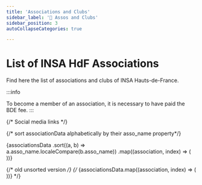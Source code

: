 ---
title: 'Associations and Clubs'
sidebar_label: '🌳 Assos and Clubs'
sidebar_position: 3
autoCollapseCategories: true

---


# List of INSA HdF Associations

Find here the list of associations and clubs of INSA Hauts-de-France.

:::info

To become a member of an association, it is necessary to have paid the BDE fee.
:::

{/* Social media links */}





<div style={{
  display: 'flex',
  flexDirection: 'row',
  justifyContent: 'stretch',
  flexWrap: 'wrap',
  gap: '20px',
  }}>
{/* sort associationData alphabetically by their asso_name property*/}


{associationsData
  .sort((a, b) => a.asso_name.localeCompare(b.asso_name))
  .map((association, index) => (
  <AssociationCard
    key={index}
    asso_name={association.asso_name}
    asso_logo={association.asso_logo}
    asso_type={association.asso_type}
    asso_description_short={association.asso_description_short}
    asso_page_lien={association.asso_page_lien}
    asso_lien_instagram={association.asso_lien_instagram}
    asso_lien_site={association.asso_lien_site}
    asso_lien_discord={association.asso_lien_discord}
    asso_lien_linkedin={association.asso_lien_linkedin}
    asso_lien_spotify={association.asso_lien_spotify}
  />
  ))}


{/* old unsorted version */}
{/* {associationsData.map((association, index) => (
  <AssociationCard
    key={index}
    asso_name={association.asso_name}
    asso_logo={association.asso_logo}
    asso_type={association.asso_type}
    asso_description_short={association.asso_description_short}
    asso_page_lien={association.asso_page_lien}
    asso_lien_instagram={association.asso_lien_instagram}
    asso_lien_site={association.asso_lien_site}
    asso_lien_discord={association.asso_lien_discord}
    asso_lien_linkedin={association.asso_lien_linkedin}
    asso_lien_spotify={association.asso_lien_spotify}
  />
  ))} */}

</div>

